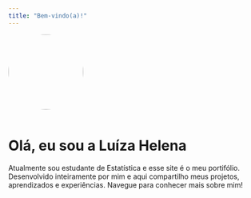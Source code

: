 ```yaml
---
title: "Bem-vindo(a)!"
---
```


<!-- Adiciona a fonte Lato -->
<link href="https://fonts.googleapis.com/css2?family=Lato:wght@300;400;700&display=swap" rel="stylesheet">


![](contorno-foto.png){width=150px style="border-radius: 50%; margin-bottom: 1rem;"}

# Olá, eu sou a Luíza Helena

Atualmente sou estudante de Estatística e esse site é o meu portifólio. Desenvolvido inteiramente por mim e aqui compartilho meus projetos, aprendizados e experiências. Navegue para conhecer mais sobre mim!

